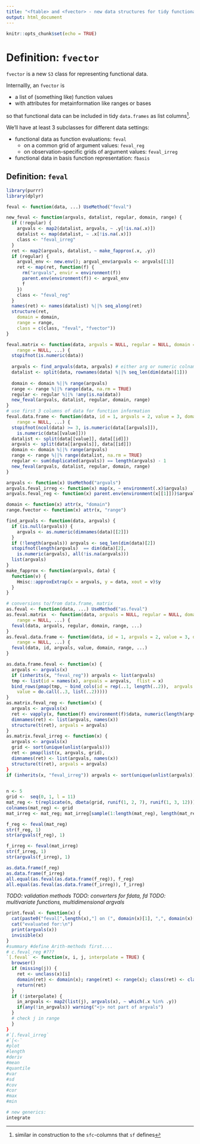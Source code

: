 ```yaml
---
title: "<ftable> and <fvector> - new data structures for tidy functional data"
output: html_document
---
```


```r
knitr::opts_chunk$set(echo = TRUE)
```

# Definition: `fvector`

`fvector` is a new `S3` class for representing functional data. 

Internallly, an `fvector` is 

- a list of (something like) function values 
- with attributes for metainformation like ranges or bases

so that functional data can be included in tidy `data.frames` as list columns^[similar in construction to the `sfc`-columns  that `sf` defines].

We'll have at least 3 subclasses for different data settings:

- functional data as function evaluations: `feval`
    - on a common grid of argument values: `feval_reg`
    - on observation-specific grids of argument values: `feval_irreg`
- functional data in basis function representation: `fbasis`

## Definition: `feval`

```r
library(purrr)
library(dplyr)

feval <- function(data, ...) UseMethod("feval")

new_feval <- function(argvals, datalist, regular, domain, range) {
  if (!regular) {
    argvals <- map2(datalist, argvals, ~ .y[!is.na(.x)])
    datalist <- map(datalist, ~ .x[!is.na(.x)])
    class <- "feval_irreg"
  } 
  ret <- map2(argvals, datalist, ~ make_fapprox(.x, .y))
  if (regular) {
    argval_env <- new.env(); argval_env$argvals <- argvals[[1]]
    ret <- map(ret, function(f) {
      rm("argvals", envir = environment(f))
      parent.env(environment(f)) <- argval_env
      f
    })
    class <- "feval_reg"
  }
  names(ret) <- names(datalist) %||% seq_along(ret)
  structure(ret, 
    domain = domain,
    range = range,
    class = c(class, "feval", "fvector"))
}

feval.matrix <- function(data, argvals = NULL, regular = NULL, domain = NULL, 
    range = NULL, ...) {
  stopifnot(is.numeric(data))
  
  argvals <- find_argvals(data, argvals) # either arg or numeric colnames or 1:ncol
  datalist <- split(data, rownames(data) %||% seq_len(dim(data)[1]))
  
  domain <- domain %||% range(argvals)
  range <- range %||% range(data, na.rm = TRUE)
  regular <- regular %||% !any(is.na(data))
  new_feval(argvals, datalist, regular, domain, range)
}
# use first 3 columns of data for function information
feval.data.frame <- function(data, id = 1, argvals = 2, value = 3, domain = NULL, 
    range = NULL, ...) {
  stopifnot(ncol(data) >= 3, is.numeric(data[[argvals]]), 
    is.numeric(data[[value]]))
  datalist <- split(data[[value]], data[[id]])
  argvals <- split(data[[argvals]], data[[id]])
  domain <- domain %||% range(argvals)
  range <- range %||% range(datalist, na.rm = TRUE)
  regular <- sum(duplicated(argvals)) == length(argvals) - 1
  new_feval(argvals, datalist, regular, domain, range)
}

argvals <- function(x) UseMethod("argvals")
argvals.feval_irreg <- function(x) map(x, ~ environment(.x)$argvals)
argvals.feval_reg <- function(x) parent.env(environment(x[[1]]))$argvals

domain <- function(x) attr(x, "domain")
range.fvector <- function(x) attr(x, "range")

find_argvals <- function(data, argvals) {
  if (is.null(argvals)) {
    argvals <- as.numeric(dimnames(data)[[2]])
  } 
  if (!length(argvals)) argvals <- seq_len(dim(data)[2])
  stopifnot(length(argvals)  == dim(data)[2], 
    is.numeric(argvals), all(!is.na(argvals)))
  list(argvals)
}
make_fapprox <- function(argvals, data) {
  function(v) {
    Hmisc::approxExtrap(x = argvals, y = data, xout = v)$y
  }
}

```

```r
# conversions to/from data.frame, matrix
as.feval <- function(data, ...) UseMethod("as.feval")
as.feval.matrix  <- function(data, argvals = NULL, regular = NULL, domain = NULL, 
    range = NULL, ...) {
  feval(data, argvals, regular, domain, range, ...)
}
as.feval.data.frame <- function(data, id = 1, argvals = 2, value = 3, domain = NULL, 
    range = NULL, ...) {
  feval(data, id, argvals, value, domain, range, ...)
}

as.data.frame.feval <- function(x) {
  argvals <- argvals(x)
  if (inherits(x, "feval_reg")) argvals <- list(argvals)
  tmp <- list(id = names(x), argvals = argvals,  flist = x)
  bind_rows(pmap(tmp, ~ bind_cols(id = rep(..1, length(..2)),  argvals = ..2, 
    value = do.call(..3, list(..2)))))
}
as.matrix.feval_reg <- function(x) {
  argvals <- argvals(x)
  ret <- vapply(x, function(f) environment(f)$data, numeric(length(argvals)))
  dimnames(ret) <- list(argvals, names(x))
  structure(t(ret), argvals = argvals)
}
as.matrix.feval_irreg <- function(x) {
  argvals <- argvals(x)
  grid <- sort(unique(unlist(argvals)))
  ret <- pmap(list(x, argvals, grid), 
  dimnames(ret) <- list(argvals, names(x))
  structure(t(ret), argvals = argvals)
}
if (inherits(x, "feval_irreg")) argvals <- sort(unique(unlist(argvals)))
  
```

```r
n <- 5
grid <-  seq(0, 1, l = 11)
mat_reg <- t(replicate(n, dbeta(grid, runif(1, 2, 7), runif(1, 3, 12))))
colnames(mat_reg) <- grid
mat_irreg <- mat_reg; mat_irreg[sample(1:length(mat_reg), length(mat_reg)/3)] <- NA

f_reg <- feval(mat_reg)
str(f_reg, 1)
str(argvals(f_reg), 1)

f_irreg <- feval(mat_irreg)
str(f_irreg, 1)
str(argvals(f_irreg), 1)

as.data.frame(f_reg)
as.data.frame(f_irreg)
all.equal(as.feval(as.data.frame(f_reg)), f_reg)
all.equal(as.feval(as.data.frame(f_irreg)), f_irreg)
```

*TODO: validation methods*
*TODO: converters for fdata, fd*
*TODO: multivariate functions, multidimensional argvals*

```r
print.feval <- function(x) {
  cat(paste0("feval[",length(x),"] on (", domain(x)[1], ",", domain(x)[2], ")\n"))
  cat("evaluated for:\n")
  print(argvals(x))
  invisible(x)
}
#summary #define Arith-methods first.... 
# c.feval_reg #???
`[.feval` <- function(x, i, j, interpolate = TRUE) {
  browser()
  if (missing(j)) {
    ret <- unclass(x)[i]
    domain(ret) <- domain(x); range(ret) <- range(x); class(ret) <- class(x)
    return(ret)
  }
  if (!interpolate) {
    in_argvals <- map2(list(j), argvals(x), ~ which(.x %in% .y))
    if(any(!in_argvals)) warning("<j> not part of argvals")
  }
  # check j in range  
  }
}
#`[.feval_irreg`
#`[<-`  
#plot
#length
#deriv
#mean
#quantile
#var
#sd
#cov
#cor
#max
#min

# new generics:
integrate

```

